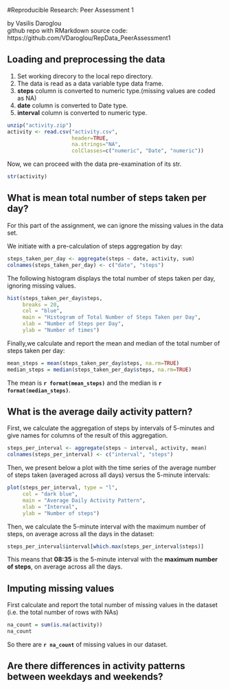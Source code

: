 #Reproducible Research: Peer Assessment 1

by Vasilis Daroglou  
github repo with RMarkdown source code:  
https://github.com/VDaroglou/RepData_PeerAssessment1  
  
  
## Loading and preprocessing the data
1.  Set working direcory to the local repo directory.
2.  The data is read as a data variable type data frame.  
3.  **steps** column is converted to numeric type.(missing values are coded as NA)  
4.  **date** column is converted to Date type.  
5.  **interval** column is converted to numeric type.  
```r
unzip("activity.zip")
activity <- read.csv("activity.csv",
                     header=TRUE,
                     na.strings="NA",
                     colClasses=c("numeric", "Date", "numeric"))
```
Now, we can proceed with the data pre-examination of its str.
```r
str(activity)
```
   
## What is mean total number of steps taken per day?
For this part of the assignment, we can ignore the missing values in the 
data set.

We initiate with a pre-calculation of steps aggregation by day:
```r
steps_taken_per_day <- aggregate(steps ~ date, activity, sum)
colnames(steps_taken_per_day) <- c("date", "steps")
```
  
The following histogram displays the total number of steps taken per day, 
ignoring missing values.
```r
hist(steps_taken_per_day$steps,
     breaks = 20,
     col = "blue",
     main = "Histogram of Total Number of Steps Taken per Day",
     xlab = "Number of Steps per Day",
     ylab = "Number of times")
```
  
Finally,we calculate and report the mean and median of the total number of steps
taken per day:  
```r
mean_steps = mean(steps_taken_per_day$steps, na.rm=TRUE)
median_steps = median(steps_taken_per_day$steps, na.rm=TRUE)
```

The mean is **`r format(mean_steps)`** and 
the median is **`r format(median_steps)`**.
  
## What is the average daily activity pattern?
First, we calculate the aggregation of steps by intervals of 5-minutes 
and give names for columns of the result of this aggregation.
```r
steps_per_interval <- aggregate(steps ~ interval, activity, mean)
colnames(steps_per_interval) <- c("interval", "steps")

```
  
Then, we present below a plot with the time series of the average number
of steps taken (averaged across all days) versus the 5-minute intervals:
```r
plot(steps_per_interval, type = "l", 
     col = "dark blue",
     main = "Average Daily Activity Pattern",
     xlab = "Interval",
     ylab = "Number of steps")
```
  
Then, we calculate the 5-minute interval with the maximum number of steps,
on average across all the days in the dataset:
```r
steps_per_interval$interval[which.max(steps_per_interval$steps)]
```
This means that **08:35** is the 5-minute interval with the **maximum number of steps**,
on average across all the days.
  
## Imputing missing values
First calculate and report the total number of missing values in the dataset
(i.e. the total number of rows with NAs)
```r
na_count = sum(is.na(activity))
na_count
```
So there are **`r na_count`** of missing values in our dataset.
  
## Are there differences in activity patterns between weekdays and weekends?
  